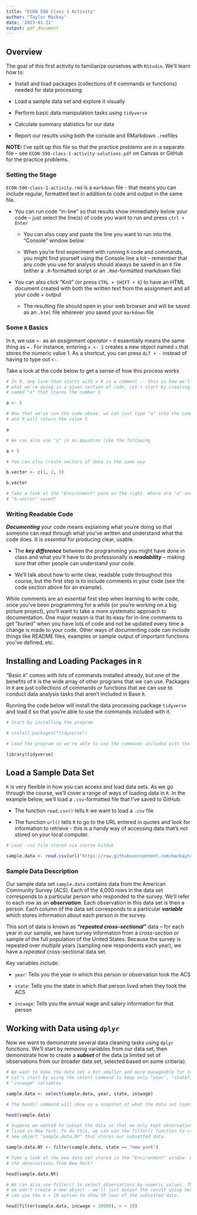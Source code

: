 ```yaml
---
title: "ECON 590 Class 1 Activity"
author: "Taylor Mackay"
date: '2023-01-21'
output: pdf_document
---
```


## Overview

The goal of this first activity to familiarize ourselves with `RStudio`. We'll learn how to:

-   Install and load packages (collections of `R` commands or functions) needed for data processing

-   Load a sample data set and explore it visually

-   Perform basic data manipulation tasks using `tidyverse`

-   Calculate summary statistics for our data

-   Report our results using both the console and RMarkdown `.rmd`files

__NOTE:__ I've split up this file so that the practice problems are in a 
separate file -- see `ECON-590-class-1-activity-solutions.pdf` on Canvas or
GitHub for the practice problems.

### Setting the Stage

`ECON-590-class-1-activity.rmd` is a `markdown` file - that means you can include regular, formatted text in addition to code and output in the same file.

-   You can run code "in-line" so that results show immediately below your code -- just select the line(s) of code you want to run and press `ctrl + Enter`

    -   You can also copy and paste the line you want to run into the "Console" window below

    -   When you're first experiment with running `R` code and commands, you might find yourself using the Console line a lot -- remember that any code you use for analysis should always be saved in an `R` file (either a `.R`-formatted script or an `.Rmd`-formatted markdown file)

-   You can also click "Knit" (or press `CTRL + SHIFT + k`) to have an HTML document created with both the written text from the assignment and all your code + output

    -   The resulting file should open in your web browser and will be saved as an `.html` file wherever you saved your `markdown` file

### Some `R` Basics

In `R`, we use `<-` as an *assignment operator --* it essentially means the same thing as `=` . For instance, entering `x <- 1` creates a new object named `x` that stores the numeric value 1. As a shortcut, you can press `ALT + -` instead of having to type out `<-`.

Take a look at the code below to get a sense of how this process works

```r

# In R, any line that starts with a # is a comment -- this is how we'll explain
# what we're doing in a given section of code. Let's start by creating an object
# named "a" that stores the number 5

a <- 5

# Now that we've run the code above, we can just type "a" into the command line,
# and R will return the value 5

a 

# We can also use "a" in an equation like the following 

a + 5 

# You can also create vectors of data in the same way

b.vector <- c(1, 2, 3)

b.vector

# Take a look at the "Environment" pane on the right. Where are "a" and
# "b.vector" saved?

```

### Writing Readable Code

***Documenting*** your code means explaining what you're doing so that someone can read through what you've written and understand what the code does. It is *essential* for producing clear, usable.

-   The ***key difference*** between the programming you might have done in class and what you'll have to do professionally is ***readability*** -- making sure that other people can understand your code.

-   We'll talk about how to write clear, readable code throughout this course, but the first step is to include comments in your code (see the code section above for an example).

While comments are an essential first step when learning to write code, once you've been programming for a while (or you're working on a big picture project), you'll want to take a more systematic approach to documentation. One major reason is that its easy for in-line comments to get "buried" when you have lots of code and not be updated every time a change is made to your code. Other ways of documenting code can include things like README files, examples or sample output of important functions you've defined, etc.

## Installing and Loading Packages in `R`

"Basic `R`" comes with lots of commands installed already, but one of the benefits of `R` is the wide array of other programs that we can use. Packages in `R` are just collections of commands or functions that we can use to conduct data analysis tasks that aren't included in Base `R`.

Running the code below will install the data processing package `tidyverse` and load it so that you're able to use the commands included with it.

```r

# Start by installing the program

# install.packages("tidyverse")

# Load the program so we're able to use the commands included with the package

library(tidyverse)

```

## Load a Sample Data Set

`R` is very flexible in how you can access and load data sets. As we go through the course, we'll cover a range of ways of loading data in `R`. In the example below, we'll load a `.csv`-formatted file that I've saved to GitHub.

-   The function `read.csv()` tells `R` we want to load a `.csv` file

-   The function `url()` tells `R` to go to the URL entered in quotes and look for information to retrieve - this is a handy way of accessing data that's not stored on your local computer.

```r

# Load .csv file stored via course GitHub

sample.data <- read.csv(url("https://raw.githubusercontent.com/mackaytc/econ-590-resources/main/data/ACS-4k-obs-sample-data.csv"))

```

### Sample Data Description

Our sample data set `sample.data` contains data from the American Community Survey (ACS). Each of the 4,000 rows in the data set corresponds to a particular person who responded to the survey. We'll refer to each row as an ***observation***. Each observation in this data set is then a person. Each column of the data set corresponds to a particular ***variable*** which stores information about each person in the survey.

This sort of data is known as ***"repeated cross-sectional"*** data -- for each year in our sample, we have survey information from a *cross-section* or sample of the full population of the United States. Because the survey is repeated over multiple years (sampling new respondents each year), we have a *repeated* cross-sectional data set.

Key variables include:

-   `year`: Tells you the year in which this person or observation took the ACS

-   `state`: Tells you the state in which that person lived when they took the ACS

-   `incwage`: Tells you the annual wage and salary information for that person

## Working with Data using `dplyr`

Now we want to demonstrate several data cleaning tasks using `dplyr` functions. We'll start by removing variables from our data set, then demonstrate how to create a ***subset*** of the data (a limited set of observations from our broader data set, selected based on some critieria).

```r

# We want to make the data set a bit smaller and more manageable for today.
# Let's start by using the select command to keep only "year", "statefip", and
# "incwage" variables

sample.data <- select(sample.data, year, state, incwage) 

# The head() command will show us a snapshot of what the data set looks like

head(sample.data)

# Suppose we wanted to subset the data so that we only kept observations that
# lived in New York. To do this, we can use the filter() function to create a
# new object "sample.data.NY" that stores our subsetted data.

sample.data.NY <- filter(sample.data, state == "new york")

# Take a look at the new data set stored in the "Environment" window. Are all
# the observations from New York?

head(sample.data.NY)

# We can also use filter() to select observations by numeric values. This time,
# we won't create a new object - we'll just output the result using head(). We
# can use the n = 10 option to show 10 rows of the subsetted data.

head(filter(sample.data, incwage > 20000), n = 10)

```
